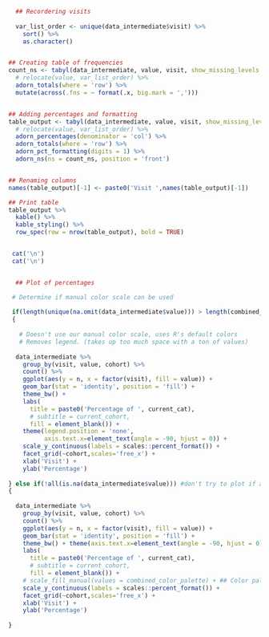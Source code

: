 ```r

  ## Recordering visits
  
  var_list_order <- unique(data_intermediate$visit) %>%
    sort() %>%
    as.character()


## Creating table of frequencies
count_ns <- tabyl(data_intermediate, value, visit, show_missing_levels = FALSE) %>%
  # relocate(value, var_list_order) %>%
  adorn_totals(where = 'row') %>%
  mutate(across(.fns = ~ format(.x, big.mark = ',')))


## Adding percentages and formatting
table_output <- tabyl(data_intermediate, value, visit, show_missing_levels = FALSE) %>%
  # relocate(value, var_list_order) %>%
  adorn_percentages(denominator = 'col') %>%
  adorn_totals(where = 'row') %>%
  adorn_pct_formatting(digits = 1) %>%
  adorn_ns(ns = count_ns, position = 'front')


## Renaming columns
names(table_output)[-1] <- paste0('Visit ',names(table_output)[-1])

## Print table
table_output %>%
  kable() %>%
  kable_styling() %>%
  row_spec(row = nrow(table_output), bold = TRUE)


 cat('\n')
 cat('\n')


  ## Plot of percentages

 # Determine if manual color scale can be used
 
 if(length(unique(na.omit(data_intermediate$value))) > length(combined_color_palette))
 {
  
   # Doesn't use our manual color scale, uses R's default colors
   # Removes legend. (takes up too much space with a ton of values)
   
  data_intermediate %>%
    group_by(visit, value, cohort) %>%
    count() %>%
    ggplot(aes(y = n, x = factor(visit), fill = value)) + 
    geom_bar(stat = 'identity', position = 'fill') +
    theme_bw() +
    labs(
      title = paste0('Percentage of ', current_cat),
      # subtitle = current_cohort,
      fill = element_blank()) +
    theme(legend.position = 'none',
          axis.text.x=element_text(angle = -90, hjust = 0)) +
    scale_y_continuous(labels = scales::percent_format()) +
    facet_grid(~cohort,scales='free_x') + 
    xlab('Visit') +
    ylab('Percentage')  
  
} else if(!all(is.na(data_intermediate$value))) #don't try to plot if all NA
{
  
  data_intermediate %>%
    group_by(visit, value, cohort) %>%
    count() %>%
    ggplot(aes(y = n, x = factor(visit), fill = value)) + 
    geom_bar(stat = 'identity', position = 'fill') +
    theme_bw() + theme(axis.text.x=element_text(angle = -90, hjust = 0)) +
    labs(
      title = paste0('Percentage of ', current_cat),
      # subtitle = current_cohort,
      fill = element_blank()) +
    # scale_fill_manual(values = combined_color_palette) + ## Color palette that accommodates more values
    scale_y_continuous(labels = scales::percent_format()) +
    facet_grid(~cohort,scales='free_x') + 
    xlab('Visit') +
    ylab('Percentage')  
  
}





```
